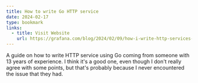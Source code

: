 ```yaml
---
title: How to write Go HTTP service
date: 2024-02-17
type: bookmark
links:
  - title: Visit Website
    url: https://grafana.com/blog/2024/02/09/how-i-write-http-services-in-go-after-13-years/
---
```


A guide on how to write HTTP service using Go coming from someone with 13 years of experience.
I think it's a good one, even though I don't really agree with some points, but that's probably
because I never encountered the issue that they had.
